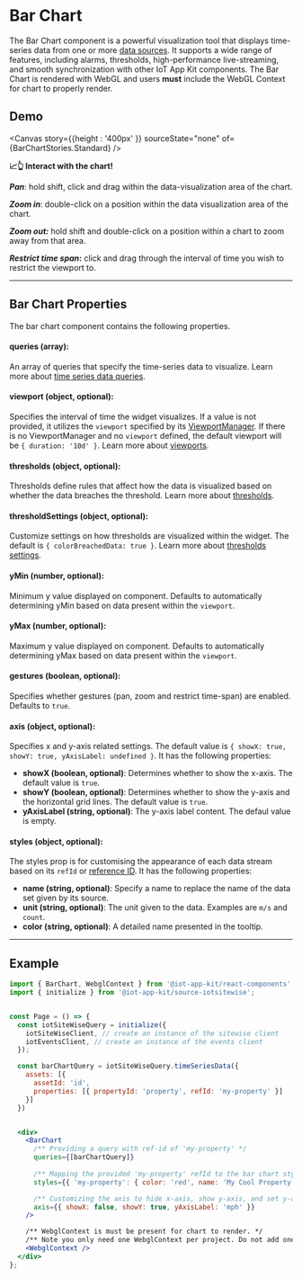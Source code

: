 
<Meta of={BarChartStories} />

# Bar Chart

The Bar Chart component is a powerful visualization tool that displays time-series data from one or more [data sources](http://localhost:6006/?path=/docs/core-datasources--docs). It supports a wide range of features, including alarms, thresholds, high-performance live-streaming, and smooth synchronization with other IoT App Kit components.
The Bar Chart is rendered with WebGL and users **must** include the WebGL Context for chart to properly render.

## Demo

<Canvas  story={{height : '400px' }}  sourceState="none" of={BarChartStories.Standard} />

**📈👆 Interact with the chart!**

**_Pan_**: hold shift, click and drag within the data-visualization area of the chart.

**_Zoom in_**: double-click on a position within the data visualization area of the chart.

**_Zoom out:_** hold shift and double-click on a position within a chart to zoom away from that area.

**_Restrict time span_:** click and drag through the interval of time you wish to restrict the viewport to.

---

## Bar Chart Properties

The bar chart component contains the following properties.

#### queries (array): 

An array of queries that specify the time-series data to visualize. Learn more about [time series data queries](/docs/core-time-series-data--docs).

#### viewport (object, optional): 

Specifies the interval of time the widget visualizes. If a value is not provided, it utilizes the `viewport` specified by its [ViewportManager](http://localhost:6006/?path=/docs/components-viewportmanager--docs). 
If there is no ViewportManager and no `viewport` defined, the default viewport will be `{ duration: '10d' }`. 
Learn more about [viewports](/docs/core-viewport--docs).

#### thresholds (object, optional): 

Thresholds define rules that affect how the data is visualized based on whether the data breaches the threshold. Learn more about [thresholds](/docs/core-thresholds--docs#thresholds).

#### thresholdSettings (object, optional): 

Customize settings on how thresholds are visualized within the widget. The default is `{ colorBreachedData: true }`. Learn more about [thresholds settings](/docs/core-thresholds--docs#thresholdsettings).

#### yMin (number, optional): 

Minimum y value displayed on component. Defaults to automatically determining yMin based on data present within the `viewport`.

#### yMax (number, optional):  

Maximum y value displayed on component. Defaults to automatically determining yMax based on data present within the `viewport`.

#### gestures (boolean, optional): 

Specifies whether gestures (pan, zoom and restrict time-span) are enabled. Defaults to `true`.

#### axis (object, optional): 

Specifies x and y-axis related settings. The default value is `{ showX: true, showY: true, yAxisLabel: undefined }`. 
It has the following properties:

  - **showX (boolean, optional)**: Determines whether to show the x-axis. The default value is `true`.
  - **showY (boolean, optional)**: Determines whether to show the y-axis and the horizontal grid lines. The default value is `true`.
  - **yAxisLabel (string, optional)**: The y-axis label content. The defaul value is empty.

#### styles (object, optional): 

The styles prop is for customising the appearance of each data stream based on its `refId` or [reference ID](/docs/core-styles--docs). 
It has the following properties:

  - **name (string, optional)**: Specify a name to replace the name of the data set given by its source.
  - **unit (string, optional)**: The unit given to the data. Examples are `m/s` and `count`.
  - **color (string, optional)**: A detailed name presented in the tooltip.
  
---

## Example 

```jsx
import { BarChart, WebglContext } from '@iot-app-kit/react-components';
import { initialize } from '@iot-app-kit/source-iotsitewise';


const Page = () => {
  const iotSiteWiseQuery = initialize({
    iotSiteWiseClient, // create an instance of the sitewise client
    iotEventsClient, // create an instance of the events client
  });

  const barChartQuery = iotSiteWiseQuery.timeSeriesData({ 
    assets: [{
      assetId: 'id', 
      properties: [{ propertyId: 'property', refId: 'my-property' }]
    }]
  })


  <div>
    <BarChart 
      /** Providing a query with ref-id of 'my-property' */
      queries={[barChartQuery]}  
      
      /** Mapping the provided 'my-property' refId to the bar chart style settings */
      styles={{ 'my-property': { color: 'red', name: 'My Cool Property' }}}

      /** Customizing the axis to hide x-axis, show y-axis, and set y-axis label */
      axis={{ showX: false, showY: true, yAxisLabel: 'mph' }}
    />

    /** WebglContext is must be present for chart to render. */
    /** Note you only need one WebglContext per project. Do not add one per chart. */
    <WebglContext />
  </div>
};
```

